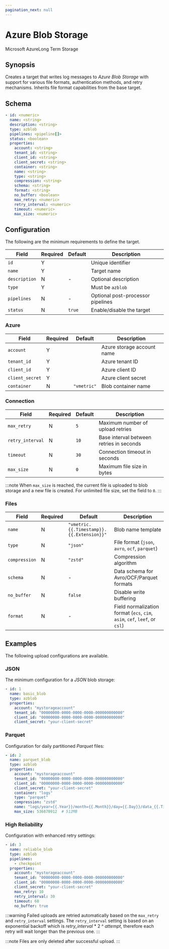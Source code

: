 ```yaml
---
pagination_next: null
---
```


# Azure Blob Storage

<span className="theme-doc-version-badge badge badge--secondary">Microsoft Azure</span><span className="theme-doc-version-badge badge badge--secondary">Long Term Storage</span>

## Synopsis

Creates a target that writes log messages to _Azure Blob Storage_ with support for various file formats, authentication methods, and retry mechanisms. Inherits file format capabilities from the base target.

## Schema

```yaml
- id: <numeric>
  name: <string>
  description: <string>
  type: azblob
  pipelines: <pipeline[]>
  status: <boolean>
  properties:
    account: <string>
    tenant_id: <string>
    client_id: <string>
    client_secret: <string>
    container: <string>
    name: <string>
    type: <string>
    compression: <string>
    schema: <string>
    format: <string>
    no_buffer: <boolean>
    max_retry: <numeric>
    retry_interval: <numeric>
    timeout: <numeric>
    max_size: <numeric>
```

## Configuration

The following are the minimum requirements to define the target.

|Field|Required|Default|Description|
|---|---|---|---|
|`id`|Y||Unique identifier|
|`name`|Y||Target name|
|`description`|N|-|Optional description|
|`type`|Y||Must be `azblob`|
|`pipelines`|N|-|Optional post-processor pipelines|
|`status`|N|`true`|Enable/disable the target|

### Azure

|Field|Required|Default|Description|
|---|---|---|---|
|`account`|Y||Azure storage account name|
|`tenant_id`|Y||Azure tenant ID|
|`client_id`|Y||Azure client ID|
|`client_secret`|Y||Azure client secret|
|`container`|N|`"vmetric"`|Blob container name|

### Connection

|Field|Required|Default|Description|
|---|---|---|---|
|`max_retry`|N|`5`|Maximum number of upload retries|
|`retry_interval`|N|`10`|Base interval between retries in seconds|
|`timeout`|N|`30`|Connection timeout in seconds|
|`max_size`|N|`0`|Maximum file size in bytes|

:::note
When `max_size` is reached, the current file is uploaded to blob storage and a new file is created. For unlimited file size, set the field to `0`.
:::

### Files

|Field|Required|Default|Description|
|---|---|---|---|
|`name`|N|`"vmetric.{{.Timestamp}}.{{.Extension}}"`|Blob name template|
|`type`|N|`"json"`|File format (`json`, `avro`, `ocf`, `parquet`)|
|`compression`|N|`"zstd"`|Compression algorithm|
|`schema`|N|-|Data schema for Avro/OCF/Parquet formats|
|`no_buffer`|N|`false`|Disable write buffering|
|`format`|N|-|Field normalization format (`ecs`, `cim`, `asim`, `cef`, `leef`, or `csl`)|

## Examples

The following upload configurations are available.

### JSON

The minimum configuration for a _JSON_ blob storage:

```yaml
- id: 1
  name: basic_blob
  type: azblob
  properties:
    account: "mystorageaccount"
    tenant_id: "00000000-0000-0000-0000-000000000000"
    client_id: "00000000-0000-0000-0000-000000000000"
    client_secret: "your-client-secret"
```

### Parquet

Configuration for daily partitioned _Parquet_ files:

```yaml
- id: 2
  name: parquet_blob
  type: azblob
  properties:
    account: "mystorageaccount"
    tenant_id: "00000000-0000-0000-0000-000000000000"
    client_id: "00000000-0000-0000-0000-000000000000"
    client_secret: "your-client-secret"
    container: "logs"
    type: "parquet"
    compression: "zstd"
    name: "logs/year={{.Year}}/month={{.Month}}/day={{.Day}}/data_{{.Timestamp}}.parquet"
    max_size: 536870912  # 512MB
```

### High Reliability

Configuration with enhanced retry settings:

```yaml
- id: 3
  name: reliable_blob
  type: azblob
  pipelines:
    - checkpoint
  properties:
    account: "mystorageaccount"
    tenant_id: "00000000-0000-0000-0000-000000000000"
    client_id: "00000000-0000-0000-0000-000000000000"
    client_secret: "your-client-secret"
    max_retry: 10
    retry_interval: 30
    timeout: 60
    no_buffer: true
```

:::warning
Failed uploads are retried automatically based on the `max_retry` and `retry_interval` settings. The `retry_interval` setting is based on an exponential backoff which is _retry_interval_&nbsp;*&nbsp;2&nbsp;^&nbsp;_attempt_, therefore each retry will wait longer than the previous one.
:::

:::note
Files are only deleted after successful upload.
:::
